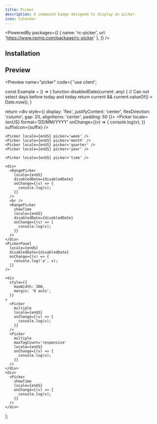 ```yaml
---
title: Picker
description: A compound badge designed to display an picker.
icon: Calendar
---
```


<PoweredBy packages={[
  { name: 'rc-picker', url: 'https://www.npmjs.com/package/rc-picker' },
]} />

## Installation

<Installer packageName="picker" />

## Preview

<Preview name="picker" code={`'use client';


const Example = () => {
  function disabledDate(current: any) {
    // Can not select days before today and today
    return current && current.valueOf() < Date.now();
  }

  return <div style={{ display: 'flex', justifyContent: 'center', flexDirection: 'column', gap: 20, alignItems: 'center', padding: 50 }}>
    <Picker
      locale={enUS}
      format='DD/MM/YYYY'
      onChange={(v) => {
        console.log(v);
      }}
      suffixIcon={<span>suffix</span>}
    />

    <Picker locale={enUS} picker='week' />
    <Picker locale={enUS} picker='month' />
    <Picker locale={enUS} picker='quarter' />
    <Picker locale={enUS} picker='year' />

    <Picker locale={enUS} picker='time' />

    <div>
      <RangePicker
        locale={enUS}
        disabledDate={disabledDate}
        onChange={(v) => {
          console.log(v);
        }}
      />
      <br />
      <RangePicker
        showTime
        locale={enUS}
        disabledDate={disabledDate}
        onChange={(v) => {
          console.log(v);
        }}
      />
    </div>
    <PickerPanel
      locale={enUS}
      disabledDate={disabledDate}
      onChange={(v) => {
        console.log('a', v);
      }}
    />

    <div
      style={{
        maxWidth: 300,
        margin: '0 auto',
      }}
    >
      <Picker
        multiple
        locale={enUS}
        onChange={(v) => {
          console.log(v);
        }}
      />
      <Picker
        multiple
        maxTagCount='responsive'
        locale={enUS}
        onChange={(v) => {
          console.log(v);
        }}
      />
    </div>
    <div>
      <Picker
        showTime
        locale={enUS}
        onChange={(v) => {
          console.log(v);
        }}
      />
    </div>
  </div>
};


